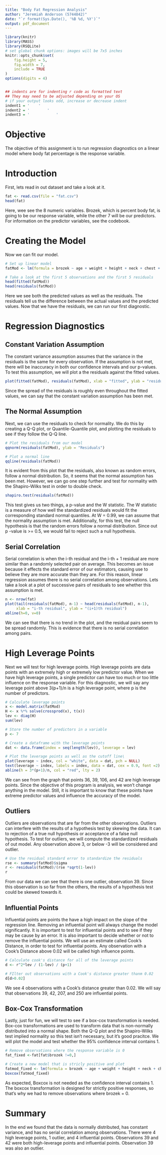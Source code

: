 ```yaml
---
title: "Body Fat Regression Analysis"
author: "Jeremiah Anderson (5744842)"
date: "`r format(Sys.Date(), '%B %d, %Y')`"
output: pdf_document
---
```



```r
library(knitr)
library(MASS)
library(RSQLite)
# set global chunk options: images will be 7x5 inches
knitr::opts_chunk$set(
	fig.height = 5,
	fig.width = 7,
	include = TRUE
)
options(digits = 4)


## indents are for indenting r code as formatted text
## They may need to be adjusted depending on your OS
# if your output looks odd, increase or decrease indent
indent1 = '    '
indent2 = '        '
indent3 = '            '
```

# Objective

The objective of this assignment is to run regression diagnostics on a linear model where body fat percentage is the response variable.

# Introduction

First, lets read in out dataset and take a look at it.

```r
fat <- read.csv(file = "fat.csv")
head(fat)
```

Here, wee see the 8 numeric variables. Brozek, which is percent body fat, is going to be our response variable, while the other 7 will be our predictors. For information on the predictor variables, see the codebook.

# Creating the Model

Now we can fit our model.

```r
# Set up linear model
fatMod <- lm(formula = brozek ~ age + weight + height + neck + chest + abdom + hip, data = fat)

# Take a look at the first 5 observations and the first 5 residuals
head(fitted(fatMod))
head(residuals(fatMod))
```

Here we see both the predicted values as well as the residuals. The residuals tell us the difference between the actual values and the predicted values. Now that we have the residuals, we can run our first diagnostic.

# Regression Diagnostics

## Constant Variation Assumption

The constant variance assumption assumes that the variance in the residuals is the same for every observation. If the assumption is not met, there will be inaccuracy in both our confidence intervals and our p-values. To test this assumption, we will plot a the residuals against the fitted values.

```r
plot(fitted(fatMod), residuals(fatMod), xlab = "fitted", ylab = "residuals")
```

Since the spread of the residuals is roughly even throughout the fitted values, we can say that the constant variation assumption has been met.

## The Normal Assumption

Next, we can use the residuals to check for normality. We do this by creating a Q-Q plot, or Quantile-Quantile plot, and plotting the residuals to see if they follow the Q-Q line. 

```r
# Plot the residuals from our model
qqnorm(residuals(fatMod), ylab = "Residuals")

# Plot a normal line
qqline(residuals(fatMod))
```

It is evident from this plot that the residuals, also known as random errors, follow a normal distribution. So, it seems that the normal assumption has been met. However, we can go one step further and test for normality with the Shapiro-Wilks test in order to double check.


```r
shapiro.test(residuals(fatMod))
```

This test gives us two things, a p-value and the W statistic. The W statistic is a measure of how well the standardized residuals would fit the corresponding standard normal quantiles. At W = 0.99, we can assume that the normality assumption is met. Additionally, for this test, the null hypothesis is that the random errors follow a normal distribution. Since out p -value is >= 0.5, we would fail to reject such a null hypothesis.

## Serial Correlation

Serial correlation is when the i-th residual and the i-th + 1 residual are more similar than a randomly selected pair on average. This becomes an issue because it effects the standard error of our estimators, causing use to believe they are more accurate than they are. For this reason, linear regression assumes there is no serial correlation among observations. Lets take a look at a plot of successive pairs of residuals to see whether this assumption is met.

```r
n <- nrow(fat)
plot(tail(residuals(fatMod), n-1) ~ head(residuals(fatMod), n-1),
     xlab = "i-th residual", ylab = "(i+1)th residual")
abline(h=0, v=0)
```

We can see that there is no trend in the plot, and the residual pairs seem to be spread randomly. This is evidence that there is no serial correlation among pairs.

# High Leverage Points

Next we will test for high leverage points. High leverage points are data points with an extremely high or extremely low predictor value. When we have high leverage points, a single predictor can have too much or too little influence on the response variable. For this diagnostic, we will say any leverage point above 3(p+1)/n is a high leverage point, where p is the number of predictors.

```r
# Calculate leverage points
x <- model.matrix(fatMod)
H <- x %*% solve(crossprod(x), t(x))
lev <- diag(H)
sum(lev)
```


```r
# Store the number of predictors in a variable
p <- 7

# Create a dataframe with the leverage points
dat <- data.frame(index = seq(length(lev)), leverage = lev)

# Plot the leverage points as well as the cutoff line\
plot(leverage ~ index, col = "white", data = dat, pch = NULL)
text(leverage ~ index, labels = index, data = dat, cex = 0.9, font =2)
abline(h = 3*(p+1)/n, col = "red", lty = 2)
```

We can see from the graph that points 36, 39, 106, and 42 are high leverage points. Since the objective of this program is analysis, we won't change anything in the model. Still, it is important to know that these points have extreme predictor values and influence the accuracy of the model.

## Outliers

Outliers are observations that are far from the other observations. Outliers can interfere with the results of a hypothesis test by skewing the data. It can to rejection of a true null hypothesis or acceptance of a false null hypothesis. To test for outliers, we will compute the standardized residuals of out model. Any observation above 3, or below -3 will be considered and outlier.

```r
# Use the residual standard error to standardize the residuals
rse <- summary(fatMod)$sigma
r <- residuals(fatMod)/(rse *sqrt(1-lev))
r 
```

From our data we can see that there is one outlier, observation 39. Since this observation is so far from the others, the results of a hypothesis test could be skewed towards it.

## Influential Points

Influential points are points the have a high impact on the slope of the regression line. Removing an influential point will always change the model significantly. It is important to test for influential points and to see if they may be cause by an error. It is also important to decide whether or not to remove the influential points. We will use an estimate called Cook's Distance, in order to test for influential points. Any observation with a Cook's Distance above 0.02 will be called high influence points.


```r
# Calculate cook's distance for all of the leverage points
d <- r^2*lev / (1-lev) / (p+1)

# FIlter out observations with a Cook's distance greater thanm 0.02
d[d>0.02]
```

We see 4 observations with a Cook's distance greater than 0.02. We will say that observations 39, 42, 207, and 250 are influential points.

## Box-Cox Transformation

Lastly, just for fun, we will test to see if a box-cox transformation is needed. Box-cox transformations are used to transform data that is non-normally distributed into a normal shape. Both the Q-Q plot and the Shapiro-Wilks test implied normality so this test isn't necessary, but it's good pracitce. We will plot the model and test whether the 95% confidence interval contains 1.

```r
# Remove observations where the response variable is 0
fat_fixed <-fat[fat$brozek !=0,]

# Create a new model that is stricly positive and plot
fatmod_fixed <- lm(formula = brozek ~ age + weight + height + neck + chest + abdom + hip, data = fat_fixed)
boxcox(fatmod_fixed)
```

As expected, Boxcox is not needed as the confidence interval contains 1. The boxcox transformation is designed for strictly positive responses, so that's why we had to remove observations where brozek = 0.

# Summary

In the end we found that the data is normally distributed, has constant variance, and has no serial correlation among observations. There were 4 high leverage points, 1 outlier, and 4 influential points. Observations 39 and 42 were both high-leverage points and influential points. Observation 39 was also an outlier.
